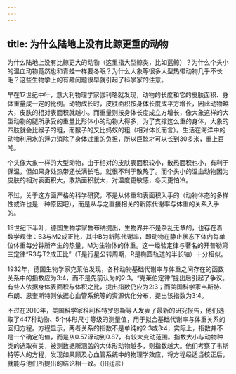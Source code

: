 ```yaml
---
---
---
```

title: 为什么陆地上没有比鲸更重的动物
---




为什么陆地上没有比鲸更大的动物（这里指大型鲸类，比如蓝鲸）？为什么个头小的温血动物竟然也和青蛙一样要冬眠？为什么大象等很多大型热带动物几乎不长毛？这些生物学上的有趣问题很早就引起了科学家的注意。



早在17世纪中叶，意大利物理学家伽利略就发现，动物的长度和它的皮肤面积、身体重量成一定的比例。动物成长时，皮肤面积按身体长度成平方增长，因此动物越大，皮肤的相对表面积就越小。而重量则按身体长度成立方增长，像大象这样的大型动物的腿所承受的重量比形体小的动物大得多，为了支撑这么重的身体，大象的四肢就会比猴子的粗，而猴子的又比蚂蚁的粗（相对体长而言）。生活在海洋中的动物利用水的浮力消除了身体过重的负担，所以巨鲸才可以长到30多米，重上百吨。

个头像大象一样的大型动物，由于相对的皮肤表面积较小，散热面积也小，有利于保温，但如果身处热带还长满长毛，就很不利于散热了。而个头小的温血动物因为皮肤的相对表面积大，散热面积就大，对温度更敏感，冬天更怕冷。

不过，关于这方面严格的科学研究，不是从体重和表面积入手的（动物体态的多样性或许也是一种原因吧），而是从与之直接相关的新陈代谢率与体重的关系入手的。

19世纪下半叶，德国生物学家鲁布纳提出，生物界并不是杂乱无章的，也存在着数学规律：B3与M2成正比，其中B为新陈代谢率，即动物在静止状态下体内每单位体重每分钟所产生的热量，M为生物体的体重。这一经验定律与著名的开普勒第三定律“R3与T2成正比”（T是行星公转周期，R是椭圆轨道的半长轴）十分相似。

1932年，德国生物学家克莱伯发现，各种动物基础代谢率与体重之间存在的函数关系中的指数应为3∶4，而不是先前认为的2∶3。“克莱伯定律”提出后引起了争议。有些人依据身体表面积与体积之比，提出指数仍应为2∶3；而美国科学家韦斯特、布朗、恩奎斯特则依据心血管系统等的资源优化分布，提出该指数为3∶4。

不过在2010年，美国科学家科利科特罗恩斯等人发表了最新的研究报告，他们选取了447种动物、5个体形尺寸等级的测量值，用于拟合基础代谢率与体重关系的回归方程。方程显示，两者关系的指数不是单纯的2∶3或3∶4，实际上，指数并不是一个确定的值，而是从0.57浮动到0.87，有较大变动范围。指数大小与动物种类的选取有关，被测数据所涵盖的大体形动物越多，则指数越大。他们考察了韦斯特等人的方程，发现如果顾及心血管系统中的物理学效应，将方程经适当校正后，就能与他们所提出的结论相一致。（田廷彦）